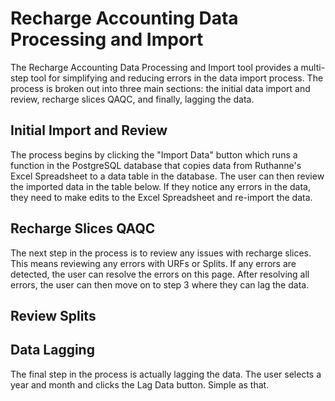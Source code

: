 
<Meta title="Recharge Accounting/Recharge Data Processing and Import" />

# Recharge Accounting Data Processing and Import

The Recharge Accounting Data Processing and Import tool provides a multi-step tool for simplifying and reducing errors in the data import process. The process is broken out into three main sections: the initial data import and review, recharge slices QAQC, and finally, lagging the data.

## Initial Import and Review

The process begins by clicking the "Import Data" button which runs a function in the PostgreSQL database that copies data from Ruthanne's Excel Spreadsheet to a data table in the database. The user can then review the imported data in the table below. If they notice any errors in the data, they need to make edits to the Excel Spreadsheet and re-import the data.

## Recharge Slices QAQC

The next step in the process is to review any issues with recharge slices. This means reviewing any errors with URFs or Splits. If any errors are detected, the user can resolve the errors on this page. After resolving all errors, the user can then move on to step 3 where they can lag the data.

## Review Splits

## Data Lagging

The final step in the process is actually lagging the data. The user selects a year and month and clicks the Lag Data button. Simple as that.
